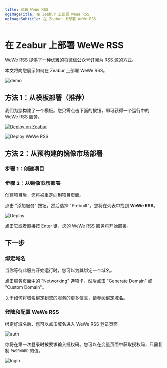 ```yaml
---
title: 部署 WeWe RSS
ogImageTitle: 在 Zeabur 上部署 WeWe RSS
ogImageSubtitle: 在 Zeabur 上部署 WeWe RSS
---
```


# 在 Zeabur 上部署 WeWe RSS

[WeWe RSS](https://github.com/cooderl/wewe-rss) 提供了一种优雅的将微信公众号订阅为 RSS 源的方式。

本文将向您展示如何在 Zeabur 上部署 WeWe RSS。

![demo](https://raw.githubusercontent.com/cooderl/wewe-rss/main/assets/preview1.png)

## 方法 1：从模板部署（推荐）

我们为您构建了一个模板。您只需点击下面的按钮，即可获得一个运行中的 WeWe RSS 服务。

[![Deploy on Zeabur](https://zeabur.com/button.svg)](https://zeabur.com/templates/DI9BBD)

![Deploy WeWe RSS](/marketplace/wewe-rss/template.png)

## 方法 2：从预构建的镜像市场部署

### 步骤 1：创建项目

<CreateProject />

### 步骤 2：从镜像市场部署

创建项目后，您将被重定向到项目页面。

点击 "添加服务" 按钮，然后选择 "Prebuilt"。您将在列表中找到 **WeWe RSS**。

![Deploy](/marketplace/wewe-rss/deploy.png)

点击它或者直接按 Enter 键，您的 WeWe RSS 服务将开始部署。

## 下一步

### 绑定域名

当你等待此服务开始运行时，您可以为其绑定一个域名。

点击服务页面中的 "Networking" 选项卡，然后点击 "Generate Domain" 或 "Custom Domain"。

关于如何将域名绑定到您的服务的更多信息，请参阅[绑定域名](../deploy/domain-binding)。

### 登陆和配置 WeWe RSS

绑定好域名后，您可以点击域名进入 WeWe RSS 登录页面。

![auth](/marketplace/wewe-rss/auth.png)

你将在第一次登录时被要求输入授权码。您可以在变量页面中获取授权码，只需复制 `PASSWORD` 的值。

![login](/marketplace/wewe-rss/copy.png)